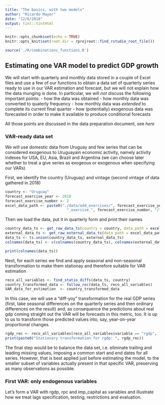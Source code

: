 ```yaml
---
title: "The basics, with two models"
author: "Ricardo Mayer"
date: "12/6/2018"
output: tint::tintHtml
---
```


```r
knitr::opts_chunk$set(echo = TRUE)
knitr::opts_knit$set(root.dir = rprojroot::find_rstudio_root_file())
```

```r
source('./R/combinations_functions.R')
```


## Estimating one VAR model to predict GDP growth

We will start with quarterly and monthly data stored in a couple of Excel files and use a few of our functions to obtain a data set of quarterly series ready to use in our VAR estimation and forecast, but we will not explain how the data munging is done. In particular, we will *not* discuss the following important points:
    - how the data was obtained
    - how monthly data was converted to quaterly frequency
    - how monthly data was *extended* to complete its current final quarter
    - how (potentially) exogenous data was forecasted in order to make it available to produce conditional forecasts
    
All those points are discussed in the data preparation document, see *here*

### VAR-ready data set
    
We will use domestic data from Uruguay and few series that can be considered exogenous to Uruguayain economic activity, namely activity indexes for USA, EU, Asia, Brazil and Argentina (we can choose later whether to treat a give series as exogeous or exogenous when specifying our VARs)

First, we identify the country (Uruguay) and vintage (second vintage of data gathered in 2018)


```r
country <- "Uruguay"
forecast_exercise_year <- 2018
forecast_exercise_number <- 2
excel_data_path <- paste0("./data/edd_exercises/", forecast_exercise_year, 
                            "_exercise_", forecast_exercise_number, "/")
```

Then we load the data, put it in quarterly form and print their names 

```r
country_data_ts <- get_raw_data_ts(country = country, data_path = excel_data_path)
external_data_ts <- get_raw_external_data_ts(data_path = excel_data_path)
data_ts <- ts.union(country_data_ts, external_data_ts)
colnames(data_ts) <- c(colnames(country_data_ts), colnames(external_data_ts))

print(colnames(data_ts))
```

Next, for each series we find and apply seasonal and non-seasonal transformation to make them stationay and therefore suitable for VAR estimation

```r
reco_all_variables <- find_statio_diffs(data_ts, country)
country_transformed_data <- follow_rec(data_ts, reco_all_variables)
VAR_data_for_estimation  <- country_transformed_data
```
In this case, we will use a "diff-yoy" transformation for the real GDP series (first, take seasonal differences on the quarterly series and then ordinary differences on the result) and, as consequence the predictions about real gdp coming straight out the VAR will be forecasts in this metric, too. It is up to us to transform those predicted values into, say, year-on-year proportional changes.    

```r
rgdp_rec <- reco_all_variables[reco_all_variables$variable == "rgdp", ][["kpss_05_level"]]
print(paste0("Stationary transformation for rgdp: ", rgdp_rec))
```

The final step would be to balance the data set, i.e. eliminate trailing and leading missing values, imposing a common start and end dates for all series. However, that is best applied just before estimating the model, to the smaller subset of variables actually present in that specific VAR, preserving as many observations as possible. 

### First VAR: only endogenous variables

Let's form a VAR with rgdp, rpc and imp_capital as variables and illustrate how we treat lags specification, testing, restrictions and evaluation.




